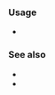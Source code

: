 {{cpp/keyword/title|{{tt|co_yield}} {{mark since c++20}}}}
{{cpp/keyword/navbar}}

===Usage===
* {{lt|cpp/language/coroutines#co_yield|yields a value from a coroutine}}

===See also===
* {{rlpt|co_await}}
* {{rlpt|co_return}}

{{langlinks|es|ja|zh}}
